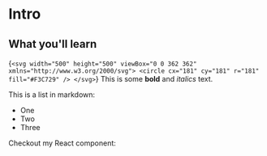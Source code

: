 
# Intro

## What you'll learn

<Blocks>{`<svg width="500" height="500" viewBox="0 0 362 362" xmlns="http://www.w3.org/2000/svg">
   <circle cx="181" cy="181" r="181" fill="#F3C729" />
</svg>`}</Blocks>
This is some **bold** and _italics_ text.

This is a list in markdown:

- One
- Two
- Three

Checkout my React component:
